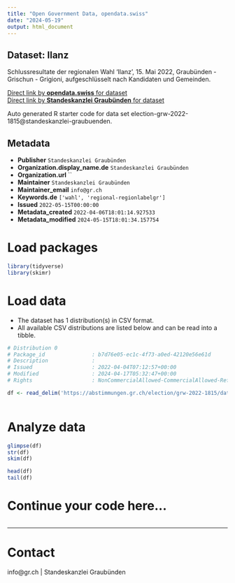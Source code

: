 ```yaml
---
title: "Open Government Data, opendata.swiss"
date: "2024-05-19"
output: html_document
---
```


## Dataset: Ilanz

Schlussresultate der regionalen Wahl 'Ilanz', 15. Mai 2022, Graubünden - Grischun - Grigioni, aufgeschlüsselt nach Kandidaten und Gemeinden.

[Direct link by **opendata.swiss** for dataset](https://opendata.swiss/de/dataset/ilanz)<br>
[Direct link by **Standeskanzlei Graubünden** for dataset](https://abstimmungen.gr.ch/election/grw-2022-1815/data)

Auto generated R starter code for data set election-grw-2022-1815@standeskanzlei-graubuenden.

## Metadata

- **Publisher** `Standeskanzlei Graubünden`
- **Organization.display_name.de** `Standeskanzlei Graubünden`
- **Organization.url** ``
- **Maintainer** `Standeskanzlei Graubünden`
- **Maintainer_email** `info@gr.ch`
- **Keywords.de** `['wahl', 'regional-regionlabelgr']`
- **Issued** `2022-05-15T00:00:00`
- **Metadata_created** `2022-04-06T18:01:14.927533`
- **Metadata_modified** `2024-05-15T18:01:34.157754`


# Load packages

```r

library(tidyverse)
library(skimr)

```

# Load data

-   The dataset has 1 distribution(s) in CSV format.
-   All available CSV distributions are listed below and can be read into a tibble.

```r

# Distribution 0
# Package_id               : b7d76e05-ec1c-4f73-a0ed-42120e56e61d
# Description              : 
# Issued                   : 2022-04-04T07:12:57+00:00
# Modified                 : 2024-04-17T05:32:47+00:00
# Rights                   : NonCommercialAllowed-CommercialAllowed-ReferenceRequired

df <- read_delim('https://abstimmungen.gr.ch/election/grw-2022-1815/data-csv')



```

# Analyze data

```r

glimpse(df)
str(df)
skim(df)

head(df)
tail(df)

```

# Continue your code here...

```r

```

------------------------------------------------------------------------

# Contact

info@gr.ch | Standeskanzlei Graubünden

